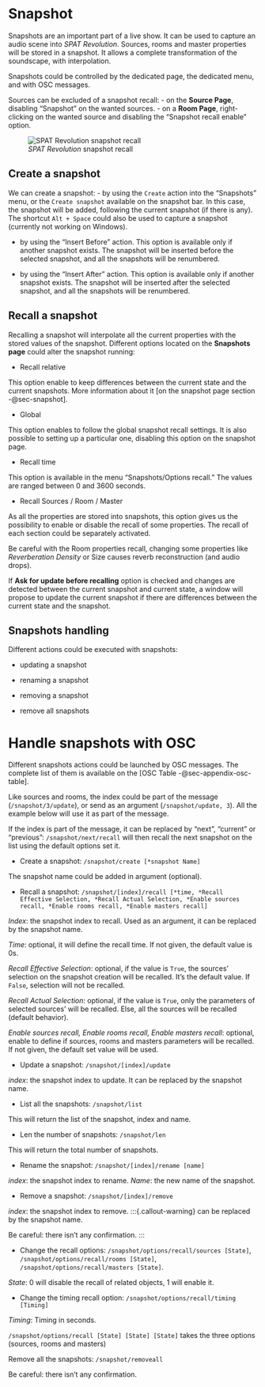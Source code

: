 # Snapshot

Snapshots are an important part of a live show.
It can be used to capture an audio scene into _SPAT Revolution_.
Sources, rooms and master properties will be stored in a snapshot.
It allows a complete transformation of the soundscape, with interpolation.

Snapshots could be controlled by the dedicated page, the dedicated menu, and with OSC messages.

Sources can be excluded of a snapshot recall:
- on the **Source Page**, disabling "Snapshot" on the wanted sources.
- on a **Room Page**, right-clicking on the wanted source and disabling the "Snapshot recall enable" option.

![_SPAT Revolution_ snapshot recall](https://media.githubusercontent.com/media/FLUX-SE/doc_images/main/SpatR/Snapshots/SnapshotRecall)

## Create a snapshot

We can create a snapshot:
- by using the ```Create``` action into the "Snapshots" menu, or the ```Create snapshot``` available on the snapshot bar.
In this case, the snapshot will be added, following the current snapshot (if there is any).
The shortcut ```Alt + Space``` could also be used to capture a snapshot (currently not working on Windows).

- by using the "Insert Before" action.
This option is available only if another snapshot exists.
The snapshot will be inserted before the selected snapshot, and all the snapshots will be renumbered.

- by using the "Insert After" action.
This option is available only if another snapshot exists.
The snapshot will be inserted after the selected snapshot, and all the snapshots will be renumbered.

## Recall a snapshot

Recalling a snapshot will interpolate all the current properties with the stored values of the snapshot.
Different options located on the **Snapshots page** could alter the snapshot running:

- Recall relative

This option enable to keep differences between the current state and the current snapshots. More information about it [on the snapshot page section -@sec-snapshot].

- Global

This option enables to follow the global snapshot recall settings. It is also possible to setting up a particular one, disabling this option on the snapshot page.

- Recall time

This option is available in the menu "Snapshots/Options recall."
The values are ranged between 0 and 3600 seconds.

- Recall Sources / Room / Master

As all the properties are stored into snapshots, this option gives us the possibility to enable or disable the recall of some properties.
The recall of each section could be separately activated.

:::{.callout-warning}
 Be careful with the Room properties recall, changing some properties like _Reverberation Density_ or Size causes reverb reconstruction (and audio drops).

 If **Ask for update before recalling** option is checked and changes are detected between the current snapshot and current state, a window will propose to update the current snapshot if there are differences between the current state and the snapshot.
:::

## Snapshots handling

 Different actions could be executed with snapshots:

 - updating a snapshot

 - renaming a snapshot

 - removing a snapshot

 - remove all snapshots

# Handle snapshots with OSC

Different snapshots actions could be launched by OSC messages. The complete list of them is available on the [OSC Table -@sec-appendix-osc-table].

:::{.callout-note}
Like sources and rooms, the index could be part of the message (```/snapshot/3/update```), or send as an argument (```/snapshot/update, 3```). All the example below will use it as part of the message.

If the index is part of the message, it can be replaced by "next", "current" or "previous": ```/snapshot/next/recall``` will then recall the next snapshot on the list using the default options set it.
:::

- Create a snapshot: ```/snapshot/create [*snapshot Name]```

The snapshot name could be added in argument (optional).

- Recall a snapshot: ```/snapshot/[index]/recall [*time, *Recall Effective Selection, *Recall Actual Selection, *Enable sources recall, *Enable rooms recall, *Enable masters recall] ```

 _Index_: the snapshot index to recall. Used as an argument, it can be replaced by the snapshot name.

 _Time_: optional, it will define the recall time. If not given, the default value is 0s.

 _Recall Effective Selection_: optional, if the value is ```True```, the sources' selection on the snapshot creation will be recalled. It's the default value. If ```False```, selection will not be recalled.

 _Recall Actual Selection_: optional, if the value is ```True```, only the parameters of selected sources' will be recalled. Else, all the sources will be recalled (default behavior).

_Enable sources recall, Enable rooms recall, Enable masters recall_: optional, enable to define if sources, rooms and masters parameters will be recalled. If not given, the default set value will be used. 


- Update a snapshot: ```/snapshot/[index]/update ```

_index_: the snapshot index to update.
It can be replaced by the snapshot name.

- List all the snapshots: ```/snapshot/list```

This will return the list of the snapshot, index and name.

- Len the number of snapshots: ```/snapshot/len```

This will return the total number of snapshots.

- Rename the snapshot: ```/snapshot/[index]/rename [name]```

_index_: the snapshot index to rename.
_Name_: the new name of the snapshot.

- Remove a snapshot: ```/snapshot/[index]/remove```

_index_: the snapshot index to remove.
:::{.callout-warning}
 can be replaced by the snapshot name.

 Be careful: there isn't any confirmation.
:::

- Change the recall options: ```/snapshot/options/recall/sources [State]```, ```/snapshot/options/recall/rooms [State]```, ```/snapshot/options/recall/masters [State]```.

_State_: 0 will disable the recall of related objects, 1 will enable it.

- Change the timing recall option:  ```/snapshot/options/recall/timing [Timing]```

_Timing_: Timing in seconds.

```/snapshot/options/recall [State] [State] [State]``` takes the three options (sources, rooms and masters)

:::{.callout-warning}
Remove all the snapshots: ```/snapshot/removeall```

 Be careful: there isn't any confirmation.
:::